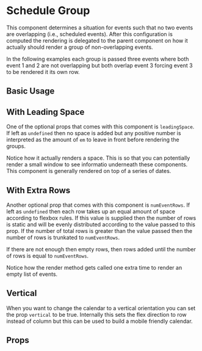 
# Schedule Group 

This component determines a situation for events such that no two events are overlapping 
(i.e., scheduled events). After this configuration is computed the rendering is delegated
to the parent component on how it actually should render a group of non-overlapping events. 

In the following examples each group is passed three events where both event 1 and 2 are not overlapping
but both overlap event 3 forcing event 3 to be rendered it its own row.

## Basic Usage

<Preview>
  <Story id="core-components-schedule-group--basic-usage" />
</Preview>

## With Leading Space

One of the optional props that comes with this component is `leadingSpace`. 
If left as `undefined` then no space is added but any positive number is interpreted
as the amount of `em` to leave in front before rendering the groups. 

Notice how it actually renders a space. This is so that you can potentially
render a small window to see informatio underneath these components. This component
is generally rendered on top of a series of dates. 

<Preview>
  <Story id="core-components-schedule-group--with-leading-space" />
</Preview>

## With Extra Rows

Another optional prop that comes with this component is `numEventRows`. 
If left as `undefined` then each row takes up an equal amount of space according to flexbox rules.
If this value is supplied then the number of rows is static and will be evenly 
distributed according to the value passed to this prop. If the number of total rows 
is greater than the value passed then the number of rows is trunkated to `numEventRows`. 

If there are not enough then empty rows, then rows added until the number of rows is equal to `numEventRows`.

Notice how the render method gets called one extra time 
to render an empty list of events. 

<Preview>
  <Story id="core-components-schedule-group--with-extra-rows" />
</Preview>

## Vertical 

When you want to change the calendar to a vertical orientation you can set the prop `vertical` to 
be true. Internally this sets the flex direction to row instead of column but this can be used to 
build a mobile friendly calendar. 

<Preview>
  <Story id="core-components-schedule-group--with-vertical-orientation" />
</Preview>

## Props

<Props />
